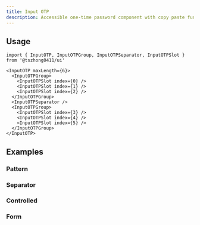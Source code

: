 ```yaml
---
title: Input OTP
description: Accessible one-time password component with copy paste functionality.
---
```


<ComponentPreview name='input-otp/input-otp' />

## Usage

```tsx
import { InputOTP, InputOTPGroup, InputOTPSeparator, InputOTPSlot } from '@tszhong0411/ui'
```

```tsx
<InputOTP maxLength={6}>
  <InputOTPGroup>
    <InputOTPSlot index={0} />
    <InputOTPSlot index={1} />
    <InputOTPSlot index={2} />
  </InputOTPGroup>
  <InputOTPSeparator />
  <InputOTPGroup>
    <InputOTPSlot index={3} />
    <InputOTPSlot index={4} />
    <InputOTPSlot index={5} />
  </InputOTPGroup>
</InputOTP>
```

## Examples

### Pattern

<ComponentPreview name='input-otp/pattern' />

### Separator

<ComponentPreview name='input-otp/separator' />

### Controlled

<ComponentPreview name='input-otp/controlled' />

### Form

<ComponentPreview name='input-otp/form' />
